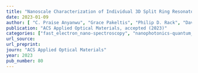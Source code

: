 ```yaml
---
title: "Nanoscale Characterization of Individual 3D Split Ring Resonator Dimers and Trimers"
date: 2023-01-09
author: [ "C. Praise Anyanwu", "Grace Pakeltis", "Philip D. Rack", "David J. Masiello"]
publication: "ACS Applied Optical Materials, accepted (2023)"
categories: ["fast_electron_nano-spectroscopy", "nanophotonics-quantum_optics"]
url_source: 
url_preprint: 
journ: "ACS Applied Optical Materials"
year: 2023
pub_number: 80
---
```

